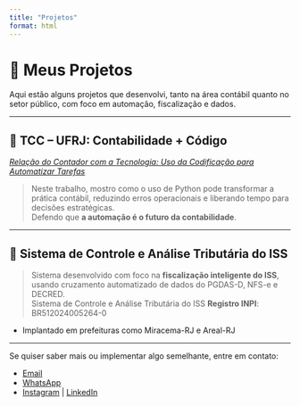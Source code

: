 ```yaml
---
title: "Projetos"
format: html
---
```


# 🧠 Meus Projetos

Aqui estão alguns projetos que desenvolvi, tanto na área contábil quanto no setor público, com foco em automação, fiscalização e dados.

---

## 📘 TCC – UFRJ: Contabilidade + Código

[<i class="bi bi-file-earmark-pdf"></i> *Relação do Contador com a Tecnologia: Uso da Codificação para Automatizar Tarefas*](https://github.com/idespindola/TCC-UFRJ-CONTABILIDADE-CODE/blob/main/ISEspindola%20-%20TCC.pdf)

> Neste trabalho, mostro como o uso de Python pode transformar a prática contábil, reduzindo erros operacionais e liberando tempo para decisões estratégicas.  
> Defendo que **a automação é o futuro da contabilidade**.

---

## 🧾 Sistema de Controle e Análise Tributária do ISS

> Sistema desenvolvido com foco na **fiscalização inteligente do ISS**, usando cruzamento automatizado de dados do PGDAS-D, NFS-e e DECRED.  
> Sistema de Controle e Análise Tributária do ISS
> **Registro INPI**: BR512024005264-0

- Implantado em prefeituras como Miracema-RJ e Areal-RJ

---

Se quiser saber mais ou implementar algo semelhante, entre em contato:

- [<i class="bi bi-envelope"></i> Email](mailto:igorespindola91@gmail.com)
- [<i class="bi bi-whatsapp"></i> WhatsApp](https://wa.me/5522992486787)
- [<i class="bi bi-instagram"></i> Instagram](https://www.instagram.com/idespindola) | [<i class="bi bi-linkedin"></i> LinkedIn](https://www.linkedin.com/in/idespindola)
